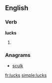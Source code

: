 ==English==

===Verb===
'''lucks'''

# {{third-person singular of|[[luck]]}}

===Anagrams===
* [[sculk#English|sculk]]

[[fr:lucks]]
[[simple:lucks]]
